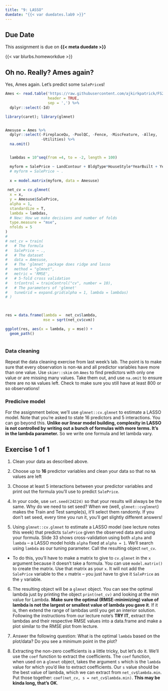 ```yaml
---
title: "9: LASSO"
duedate: "{{< var duedates.lab9 >}}"
---
```



::: {.callout-warning}
## Due Date
This assignment is due on **{{< meta duedate >}}**
:::

{{< var blurbs.homeworkdue >}}


## Oh no. Really? Ames again?

Yes, Ames again. Let's predict some `SalePrice`s!


```r

Ames <- read.table('https://raw.githubusercontent.com/ajkirkpatrick/FS20/postS21_rev/classdata/ames.csv', 
                   header = TRUE,
                   sep = ',') %>%
  dplyr::select(-Id)
```


```r
library(caret); library(glmnet)


Amesuse = Ames %>% 
  dplyr::select(-FireplaceQu, -PoolQC, -Fence, -MiscFeature, -Alley,
                -Utilities) %>%
  na.omit()


  lambdas = 10^seq(from =4, to = -2, length = 100)

  myform = SalePrice ~ LandContour + BldgType*HouseStyle*YearBuilt + YearBuilt*YearRemodAdd + LotArea*Street + FullBath*WoodDeckSF
  # myform = SalePrice ~ .
  
  x = model.matrix(myform, data = Amesuse) 
  
 net_cv = cv.glmnet(
  x = x,
  y = Amesuse$SalePrice,
  alpha = 1,
  standardize = T,
  lambda = lambdas,
  # New: How we make decisions and number of folds
  type.measure = "mse",
  nfolds = 5
)
#   
# net_cv = train(
#   # The formula
#   SalePrice ~ .,
#   # The dataset
#   data = Amesuse,
#   # The 'glmnet' package does ridge and lasso
#   method = "glmnet",
#   metric = 'RMSE',
#   # 5-fold cross validation
#   trControl = trainControl("cv", number = 10),
#   # The parameters of 'glmnet'
#   tuneGrid = expand.grid(alpha = 1, lambda = lambdas)
# )

  

res = data.frame(lambda =  net_cv$lambda,
                 mse = sqrt(net_cv$cvm))

ggplot(res, aes(x = lambda, y = mse)) + 
  geom_path()



```

### Data cleaning
Repeat the data cleaning exercise from last week's lab. The point is to make sure that every observation is non-`NA` and all predictor variables have more than one value. Use `skimr::skim` on `Ames` to find predictors with only one value or are missing many values. Take them out, and use `na.omit` to ensure there are no `NA` values left. Check to make sure you still have at least 800 or so observations!

### Predicive model
For the assignment below, we'll use `glmnet::cv.glmnet` to estimate a LASSO model. Note that you're asked to state 16 predictors and 5 interactions. You can go beyond this. **Unlike our linear model building, complexity in LASSO is not controlled by writing out a bunch of formulas with more terms. It's in the lambda parameter.** So we write one formula and let lambda vary.

::: {.callout-note}
## Exercise 1 of 1

1. Clean your data as described above.

2. Choose up to **16** predictor variables and clean your data so that no `NA` values are left

3. Choose at least 5 interactions between your predictor variables and print out the formula you'll use to predict `SalePrice`.

4. In your code, use `set.seed(24224)` so that your results will always be the same. Why do we need to set seed? When we (well, `glmnet::cvglmnet`) makes the Train and Test sample(s), it'll select them randomly. If you don't set seed, every time you run it, you'll get slightly different answers!

5. Using `glmnet::cv.glmnet` to estimate a LASSO model (see lecture notes this week) that predicts `SalePrice` given the observed data and using your formula. Slide 33 shows cross-validation using both `alpha` and `lambda` -- a LASSO model holds `alpha` fixed at `alpha = 1`. We'll search using `lambda` as our tuning parameter. Call the resulting object `net_cv`.

- To do this, you'll have to make a matrix to give to `cv.glmnet` in the `x` argument because it doesn't take a formula. You can use `model.matrix()` to create the matrix. Use that matrix as your `x`. It will not add the `SalePrice` variable to the `x` matrix -- you just have to give it `SalePrice` as the `y` variable.

6. The resulting object will be a `glmnet` object. You can see the optimal lambda just by printing the object `print(net_cv)` and looking at the min value for Lambda. **Make sure the optimal (RMSE-minimizing) value of lambda is not the largest or smallest value of lambda you gave it**. If it is, then extend the range of lambdas until you get an interior solution. Following the instructions from our lecture note's **TRY IT**, extract the lambdas and their respective RMSE values into a data.frame and make a plot similar to the RMSE plot from lecture.

7. Answer the following question: What is the optimal `lambda` based on the plot/data? Do you see a minimum point in the plot?

8. Extracting the non-zero coefficients is a little tricky, but let's do it. We'll use the `coef` function to extract the coefficients. The `coef` function, when used on a `glmnet` object, takes the argument `s` which is the `lambda` value for which you'd like to extract coefficients. Our `s` value should be the best value of lambda, which we can extract from `net_cv$lambda.min`. Put those together: `coef(net_cv, s = net_cv$lambda.min)`. **This may be kinda long, that's OK**.


:::




